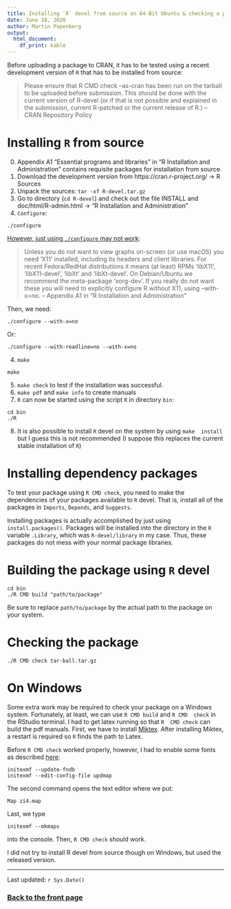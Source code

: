 ```yaml
---
title: Installing `R` devel from source on 64-Bit Ubuntu & checking a package
date: June 18, 2020
author: Martin Papenberg
output:
  html_document:
    df_print: kable
---
```


Before uploading a package to CRAN, it has to be tested using a recent
development version of `R` that has to be installed from source:

> Please ensure that R CMD check --as-cran has been run on the tarball 
to be uploaded before submission. This should be done with the current 
version of R-devel (or if that is not possible and explained in the 
submission, current R-patched or the current release of R.) -- CRAN 
Repository Policy

# Installing `R` from source

0. Appendix A1 "Essential programs and libraries" in "R Installation and 
Administration" contains requisite packages for installation from source.
1. Download the development version from https://cran.r-project.org/ 
$\to$ R Sources
2. Unpack the sources: `tar -xf R-devel.tar.gz`
3. Go to directory (`cd R-devel`) and check out the file INSTALL and 
doc/html/R-admin.html $\to$ "R Installation and Administration"
3. `Configure`:

```
./configure 
```

[However, just using `./configure` may not work](https://stackoverflow.com/questions/17473547/error-with-readline-yes-default-and-headers-libs-are-not-available):

> Unless you do not want to view graphs on-screen (or use macOS) you need 
‘X11’ installed, including its headers and client libraries. For recent 
Fedora/RedHat distributions it means (at least) RPMs ‘libX11’, 
‘libX11-devel’, ‘libXt’ and ‘libXt-devel’. On Debian/Ubuntu we recommend 
the meta-package ‘xorg-dev’. If you really do not want these you will 
need to explicitly configure R without X11, using --with-x=no. -- 
Appendix A1 in "R Installation and Administration"

Then, we need: 

```
./configure --with-x=no
```

Or: 

```
./configure --with-readline=no --with-x=no
```

4. `make`

```
make
```

5. `make check` to test if the installation was successful.
6. `make pdf` and `make info` to create manuals
7. `R` can now be started using the script `R` in directory `bin`:

```
cd bin
./R
```

8. It is also possible to install `R` devel on the system by using `make 
install` but I guess this is not recommended (I suppose this replaces 
the current stable installation of `R`)

# Installing dependency packages

To test your package using `R CMD check`, you need to make the 
dependencies of your packages available to `R` devel. That is, install 
all of the packages in `Imports`, `Depends`, and `Suggests`.

Installing packages is actually accomplished by just using 
`install.packages()`. Packages will be installed into the directory in 
the `R` variable `.Library`, which was `R-devel/library` in my case.
Thus, these packages do not mess with your normal package libraries.

# Building the package using `R` devel

```
cd bin
./R CMD build "path/to/package"
```

Be sure to replace `path/to/package` by the actual path to the package 
on your system.

# Checking the package

```
./R CMD check tar-ball.tar.gz
```

# On Windows

Some extra work may be required to check your package on a Windows 
system. Fortunately, at least, we can use `R CMD build` and `R CMD 
check` in the RStudio terminal. I had to get latex running so that `R 
CMD check` can build the pdf manuals. First, we have to install 
[Miktex](miktex.org). After installing Miktex, a restart is required so 
`R` finds the path to Latex.

Before `R CMD check` worked properly, however, I had to enable some 
fonts as described 
[here](https://tex.stackexchange.com/questions/125274/error-font-ts1-zi4r-at-540-not-found):

```
initexmf --update-fndb
initexmf --edit-config-file updmap
```

The second command opens the text editor where we put:

```
Map zi4.map
```

Last, we type

```
initexmf --mkmaps
```

into the console. Then, `R CMD check` should work.

I did not try to install R devel from source though on Windows, but 
used the released version.

---

Last updated: `r Sys.Date()`

### <a href="index.html">Back to the front page</a>

&nbsp;
